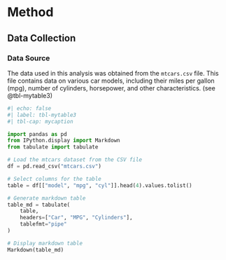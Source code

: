 # Method

## Data Collection

### Data Source

The data used in this analysis was obtained from the `mtcars.csv` file. This file contains data on various car models, including their miles per gallon (mpg), number of cylinders, horsepower, and other characteristics. (see @tbl-mytable3)

```python
#| echo: false
#| label: tbl-mytable3
#| tbl-cap: mycaption

import pandas as pd
from IPython.display import Markdown
from tabulate import tabulate

# Load the mtcars dataset from the CSV file
df = pd.read_csv("mtcars.csv")

# Select columns for the table
table = df[["model", "mpg", "cyl"]].head(4).values.tolist()

# Generate markdown table
table_md = tabulate(
    table,
    headers=["Car", "MPG", "Cylinders"],
    tablefmt="pipe"
)

# Display markdown table
Markdown(table_md)

```



